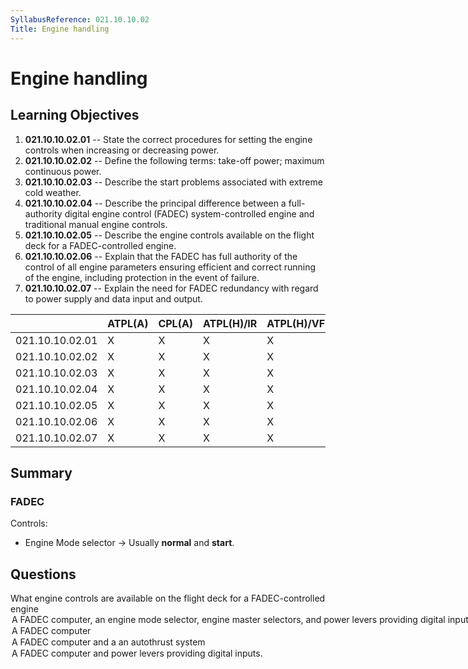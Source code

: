 ```yaml
---
SyllabusReference: 021.10.10.02
Title: Engine handling
---
```


# Engine handling

## Learning Objectives

1. **021.10.10.02.01** -- State the correct procedures for setting the engine
   controls when increasing or decreasing power.
2. **021.10.10.02.02** -- Define the following terms: take-off power; maximum
   continuous power.
3. **021.10.10.02.03** -- Describe the start problems associated with extreme
   cold weather.
4. **021.10.10.02.04** -- Describe the principal difference between a
   full-authority digital engine control (FADEC) system-controlled engine and
   traditional manual engine controls.
5. **021.10.10.02.05** -- Describe the engine controls available on the flight
   deck for a FADEC-controlled engine.
6. **021.10.10.02.06** -- Explain that the FADEC has full authority of the
   control of all engine parameters ensuring efficient and correct running of
   the engine, including protection in the event of failure.
7. **021.10.10.02.07** -- Explain the need for FADEC redundancy with regard to
   power supply and data input and output.

|                 | ATPL(A) | CPL(A) | ATPL(H)/IR | ATPL(H)/VFR | CPL(H) | IR  | CBIR(A) |
| --------------- | ------- | ------ | ---------- | ----------- | ------ | --- | ------- |
| 021.10.10.02.01 | X       | X      | X          | X           | X      |     |         |
| 021.10.10.02.02 | X       | X      | X          | X           | X      |     |         |
| 021.10.10.02.03 | X       | X      | X          | X           | X      |     |         |
| 021.10.10.02.04 | X       | X      | X          | X           | X      |     |         |
| 021.10.10.02.05 | X       | X      | X          | X           | X      |     |         |
| 021.10.10.02.06 | X       | X      | X          | X           | X      |     |         |
| 021.10.10.02.07 | X       | X      | X          | X           | X      |     |         |

## Summary

### FADEC

Controls:

- Engine Mode selector -> Usually **normal** and **start**.

## Questions

<Question id="Y4F6LU4LJ7" lo="021.10.10.02.05">
  <Text variant="oneCorrect">
    What engine controls are available on the flight deck for a FADEC-controlled
    engine
  </Text>
  <Option alwaysCorrect>
    A FADEC computer, an engine mode selector, engine master selectors, and
    power levers providing digital inputs.
  </Option>
  <Option>A FADEC computer</Option>
  <Option>A FADEC computer and a an autothrust system</Option>
  <Option>A FADEC computer and power levers providing digital inputs.</Option>
</Question>
